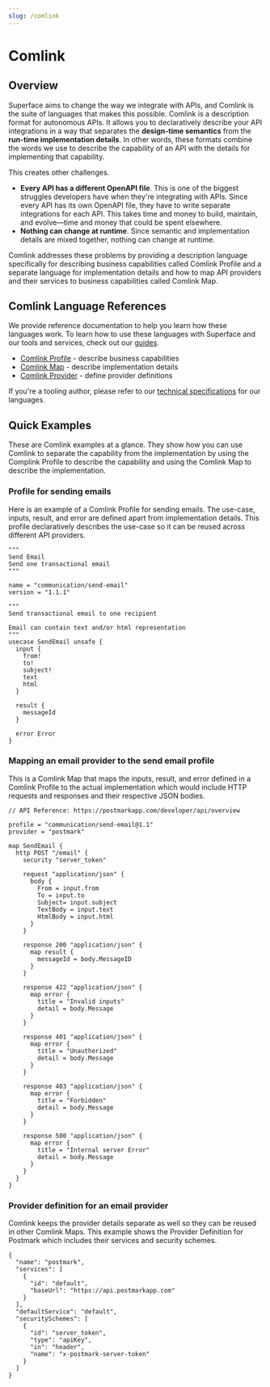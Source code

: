 ```yaml
---
slug: /comlink
---
```


# Comlink

## Overview

Superface aims to change the way we integrate with APIs, and Comlink is the suite of languages that makes this possible. Comlink is a description format for autonomous APIs. It allows you to declaratively describe your API integrations in a way that separates the **design-time semantics** from the **run-time implementation details**. In other words, these formats combine the words we use to describe the capability of an API with the details for implementing that capability.

This creates other challenges.

* **Every API has a different OpenAPI file**. This is one of the biggest struggles developers have when they're integrating with APIs. Since every API has its own OpenAPI file, they have to write separate integrations for each API. This takes time and money to build, maintain, and evolve—time and money that could be spent elsewhere.
* **Nothing can change at runtime**. Since semantic and implementation details are mixed together, nothing can change at runtime.

Comlink addresses these problems by providing a description language specifically for describing business capabilities called Comlink Profile and a separate language for implementation details and how to map API providers and their services to business capabilities called Comlink Map.

## Comlink Language References

We provide reference documentation to help you learn how these languages work. To learn how to use these languages with Superface and our tools and services, check out our [guides](../guides/how-to-create.md).

* [Comlink Profile](./references/profile.mdx) - describe business capabilities
* [Comlink Map](./references/map.mdx) - describe implementation details
* [Comlink Provider](./references/provider.mdx) - define provider definitions

If you're a tooling author, please refer to our [technical specifications](./specifications.mdx) for our languages.

## Quick Examples

These are Comlink examples at a glance. They show how you can use Comlink to separate the capability from the implementation by using the Complink Profile to describe the capability and using the Comlink Map to describe the implementation.

### Profile for sending emails

Here is an example of a Comlink Profile for sending emails. The use-case, inputs, result, and error are defined apart from implementation details. This profile declaratively describes the use-case so it can be reused across different API providers.

```hcl title="Profile for sending email"
"""
Send Email
Send one transactional email
"""

name = "communication/send-email"
version = "1.1.1"

"""
Send transactional email to one recipient

Email can contain text and/or html representation
"""
usecase SendEmail unsafe {
  input {
    from!
    to!
    subject!
    text
    html
  }

  result {
    messageId
  }

  error Error
}
```

### Mapping an email provider to the send email profile

This is a Comlink Map that maps the inputs, result, and error defined in a Comlink Profile to the actual implementation which would include HTTP requests and responses and their respective JSON bodies.

```hcl title="Map Postmark provider to Send Email profile"
// API Reference: https://postmarkapp.com/developer/api/overview

profile = "communication/send-email@1.1"
provider = "postmark"

map SendEmail {
  http POST "/email" {
    security "server_token"
    
    request "application/json" {
      body {
        From = input.from
        To = input.to
        Subject= input.subject
        TextBody = input.text
        HtmlBody = input.html
      }
    }
    
    response 200 "application/json" {
      map result {
        messageId = body.MessageID
      }
    }

    response 422 "application/json" {
      map error {
        title = "Invalid inputs"
        detail = body.Message
      }
    }

    response 401 "application/json" {
      map error {
        title = "Unauthorized"
        detail = body.Message
      }
    }

    response 403 "application/json" {
      map error {
        title = "Forbidden"
        detail = body.Message
      }
    }

    response 500 "application/json" {
      map error {
        title = "Internal server Error"
        detail = body.Message
      }
    }
  }
}
```

### Provider definition for an email provider

Comlink keeps the provider details separate as well so they can be reused in other Comlink Maps. This example shows the Provider Definition for Postmark which includes their services and security schemes.

```hcl title="Provider definition for Postmark"
{
  "name": "postmark",
  "services": [
    {
      "id": "default",
      "baseUrl": "https://api.postmarkapp.com"
    }
  ],
  "defaultService": "default",
  "securitySchemes": [
    {
      "id": "server_token",
      "type": "apiKey",
      "in": "header",
      "name": "x-postmark-server-token"
    }
  ]
}
```